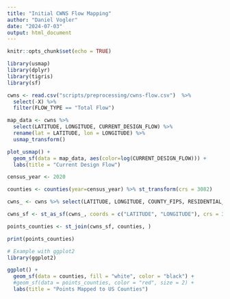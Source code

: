 ```yaml
---
title: "Initial CWNS Flow Mapping"
author: "Daniel Vogler"
date: "2024-07-03"
output: html_document
---
```


```r
knitr::opts_chunk$set(echo = TRUE)
```

```r
library(usmap)
library(dplyr)
library(tigris)
library(sf)
```

```r
cwns <- read.csv("scripts/preprocessing/cwns-flow.csv")  %>%
  select(-X) %>% 
  filter(FLOW_TYPE == "Total Flow")
```

```r

map_data <- cwns %>% 
  select(LATITUDE, LONGITUDE, CURRENT_DESIGN_FLOW) %>%
  rename(lat = LATITUDE, lon = LONGITUDE) %>%
  usmap_transform()

plot_usmap() + 
  geom_sf(data = map_data, aes(color=log(CURRENT_DESIGN_FLOW))) + 
  labs(title = "Current Design Flow")
```
```r

census_year <- 2020

counties <- counties(year=census_year) %>% st_transform(crs = 3082)

cwns_ <- cwns %>% select(LATITUDE, LONGITUDE, COUNTY_FIPS, RESIDENTIAL_POP_2022, FLOW_TYPE, CURRENT_DESIGN_FLOW)

cwns_sf <- st_as_sf(cwns_, coords = c("LATITUDE", "LONGITUDE"), crs = 3082)

points_counties <- st_join(cwns_sf, counties, )

print(points_counties)
```


```r
# Example with ggplot2
library(ggplot2)

ggplot() +
  geom_sf(data = counties, fill = "white", color = "black") + 
  #geom_sf(data = points_counties, color = "red", size = 2) +  
  labs(title = "Points Mapped to US Counties")


```